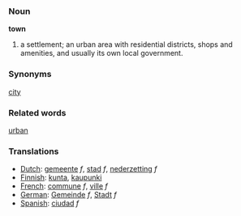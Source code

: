 ===Noun===

'''town'''

#a settlement; an urban area with residential districts, shops and amenities, and usually its own local government.

===Synonyms===
[[city]]

===Related words===
[[urban]]

===Translations===
*[[Dutch]]: [[gemeente]] ''f'', [[stad]] ''f'', [[nederzetting]] ''f''
*[[Finnish]]: [[kunta]], [[kaupunki]]
*[[French]]: [[commune]] ''f'', [[ville]] ''f''
*[[German]]: [[Gemeinde]] ''f'', [[Stadt]] ''f''
*[[Spanish]]: [[ciudad]] ''f''